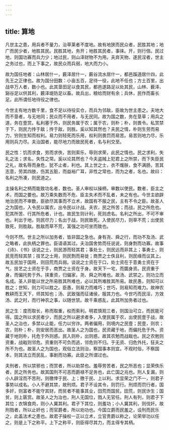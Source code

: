 ```yaml
---
---
---
```

title: 算地
---




凡世主之患，用兵者不量力，治草莱者不度地。故有地狭而民众者，民胜其地；地广而民少者，地胜其民。民胜其地，务开；地胜其民者，事徕。开，则行倍。民过地，则国功寡而兵力少；地过民，则山泽财物不为用。夫弃天物、遂民淫者，世主之务过也，而上下事之，故民众而兵弱，地大而力小。

故为国任地者：山林居什一，薮泽居什一，薮谷流水居什一，都邑蹊道居什四，此先王之正律也。故为国分田数：小亩五百，足待一役，此地不任也；方土百里，出战卒万人者，数小也。此其垦田足以食其民，都邑遂路足以处其民，山林、薮泽、谿谷足以供其利，薮泽堤防足以畜。故兵出，粮给而财有余；兵休，民作而畜长足。此所谓任地待役之律也。

今世主有地方数千里，食不足以待役实仓，而兵为邻敌，臣故为世主患之。夫地大而不垦者，与无地同；民众而不用者，与无民同。故为国之数，务在垦草；用兵之道，务在壹赏。私利塞于外，则民务属于农；属于农，则朴；朴，则畏令。私赏禁于下，则民力抟于敌；抟于敌，则胜。奚以知其然也？夫民之情，朴则生劳而易力，穷则生知而权利。易力则轻死而乐用，权利则畏罚而易苦。易苦则地力尽，乐用则兵力尽。夫治国者，能尽地力而致民死者，名与利交至。

民之性：饥而求食，劳而求佚，苦则索乐，辱则求荣，此民之情也。民之求利，失礼之法；求名，失性之常。奚以论其然也？今夫盗贼上犯君上之所禁，而下失臣民之礼，故名辱而身危，犹不止者，利也。其上世之士，衣不煖肤，食不满肠，苦其志意，劳其四肢，伤其五脏，而益裕广耳，非性之常也，而为之者，名也。故曰：名利之所凑，则民道之。

主操名利之柄而能致功名者，数也。圣人审权以操柄，审数以使民。数者，臣主之术，而国之要也。故万乘失数而不危、臣主失术而不乱者，未之有也。今世主欲辟地治民而不审数，臣欲尽其事而不立术，故国有不服之民，主有不令之臣。故圣人之为国也，入令民以属农，出令民以计战。夫农，民之所苦；而战，民之所危也。犯其所苦、行其所危者，计也。故民生则计利，死则虑名。名利之所出，不可不审也。利出于地，则民尽力；名出于战，则民致死。入使民尽力，则草不荒；出使民致死，则胜敌。胜敌而草不荒，富强之功可坐而致也。

今则不然。世主之所以加务者，皆非国之急也。身有尧、舜之行，而功不及汤、武之略者，此执柄之罪也。臣请语其过。夫治国舍势而任说说，则身剽而功寡。故事《诗》、《书》谈说之士，则民游而轻其君；事处士，则民远而非其上；事勇士，则民竞而轻其禁；技艺之士用，则民剽而易徙；商贾之士佚且利，则民缘而议其上。故五民加于国用，则田荒而兵弱。谈说之士资在于口，处士资在于意勇士资在于气，技艺之士资在于手，商贾之士资在于身。故天下一宅，而圜身资。民资重于身，而偏托势于外。挟重资，归偏家，尧、舜之所难也。故汤、武禁之，则功立而名成。圣人非能以世之所易胜其所难也，必以其所难胜其所易。故民愚，则知可以胜之；世知，则力可以胜之。臣愚，则易力而难巧；世巧，则易知而难力。故神农教耕而王天下，师其知也；汤、武致强而征诸侯，服其力也。今世巧而民淫，方效汤、武之时，而行神农之事，以随世禁。故千乘惑乱，此其所加务者过也。

民之生：度而取长，称而取重，权而索利。明君慎观三者，则国治可立，而民能可得。国之所以求民者少，而民之所以避求者多，入使民属于农，出使民壹于战，故圣人之治也，多禁以止能，任力以穷诈。两者偏用，则境内之民壹；民壹，则农；农，则朴；朴，则安居而恶出。故圣人之为国也，民资藏于地，而偏托危于外。资藏于地则朴，托危于外则惑。民入则朴，出则惑，故其农勉而战戢也。民之农勉则资重，战戢则邻危。资重则不可负而逃，邻危则不归。于无资、归危外托，狂夫之所不为也。故圣人之为国也，观俗立法则治，察国事本则宜。不观时俗，不察国本，则其法立而民乱，事剧而功寡。此臣之所谓过也。

夫刑者，所以禁邪也；而赏者，所以助禁也。羞辱劳苦者，民之所恶也；显荣佚乐者，民之所务也。故其国刑不可恶而爵禄不足务也，此亡国之兆也。刑人复漏，则小人辟淫而不苦刑，则徼倖于民、上；徼于民、上以利。求显荣之门不一，则君子事势以成名。小人不避其禁，故刑烦。君子不设其令，则罚行。刑烦而罚行者，国多奸，则富者不能守其财，而贫者不能事其业，田荒而国贫。田荒，则民诈生；国贫，则上匮赏。故圣人之为治也，刑人无国位，戮人无官任。刑人有列，则君子下其位；衣锦食肉，则小人冀其利。君子下其位，则羞功；小人冀其利，则伐奸。故刑戮者，所以止奸也；而官爵者，所以劝功也。今国立爵而民羞之，设刑而民乐之，此盖法术之患也。故君子操权一正以立术，立官贵爵以称之，论荣举功以任之，则是上下之称平。上下之称平，则臣得尽其力，而主得专其柄。